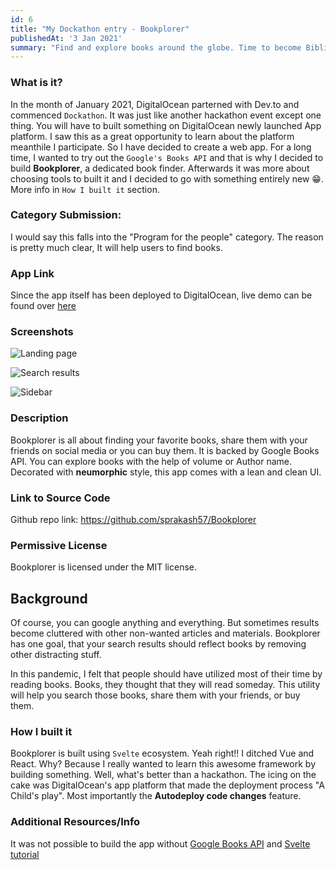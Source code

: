 ```yaml
---
id: 6
title: "My Dockathon entry - Bookplorer"
publishedAt: '3 Jan 2021'
summary: "Find and explore books around the globe. Time to become Bibliophile 🤓"
---
```


### What is it?
In the month of January 2021, DigitalOcean parterned with Dev.to and commenced `Dockathon`. It was just like another hackathon event except one thing. You will have to built something on DigitalOcean newly launched App platform. I saw this as a great opportunity to learn about the platform meanthile I participate. So I have decided to create a web app. For a long time, I wanted to try out the `Google's Books API` and that is why I decided to build **Bookplorer**, a dedicated book finder. Afterwards it was more about choosing tools to built it and I decided to go with something entirely new 😁. More info in `How I built it` section.

### Category Submission: 
I would say this falls into the "Program for the people" category. The reason is pretty much clear, It will help users to find books.

### App Link
Since the app itself has been deployed to DigitalOcean, live demo can be found over [here](https://bookplorer-mn5g9.ondigitalocean.app/)

### Screenshots
![Landing page](https://dev-to-uploads.s3.amazonaws.com/i/mgmmuh2xext1qvs8wjra.png)

![Search results](https://dev-to-uploads.s3.amazonaws.com/i/7s805jbi4h5xt5028hzb.png)

![Sidebar](https://dev-to-uploads.s3.amazonaws.com/i/w5fa34urvlnc2gzjku1w.png)

### Description
Bookplorer is all about finding your favorite books, share them with your friends on social media or you can buy them. It is backed by Google Books API. You can explore books with the help of volume or Author name. Decorated with **neumorphic** style, this app comes with a lean and clean UI.

### Link to Source Code
Github repo link: https://github.com/sprakash57/Bookplorer

### Permissive License
Bookplorer is licensed under the MIT license.

## Background
Of course, you can google anything and everything. But sometimes results become cluttered with other non-wanted articles and materials. Bookplorer has one goal, that your search results should reflect books by removing other distracting stuff. 

In this pandemic, I felt that people should have utilized most of their time by reading books. Books, they thought that they will read someday. This utility will help you search those books, share them with your friends, or buy them.

### How I built it 
Bookplorer is built using `Svelte` ecosystem. Yeah right!! I ditched Vue and React. Why? Because I really wanted to learn this awesome framework by building something. Well, what's better than a hackathon. The icing on the cake was DigitalOcean's app platform that made the deployment process "A Child's play". Most importantly the **Autodeploy code changes** feature.

### Additional Resources/Info
It was not possible to build the app without [Google Books API](https://developers.google.com/books/docs/v1/using#st_params) and [Svelte tutorial](https://svelte.dev/tutorial/basics)
